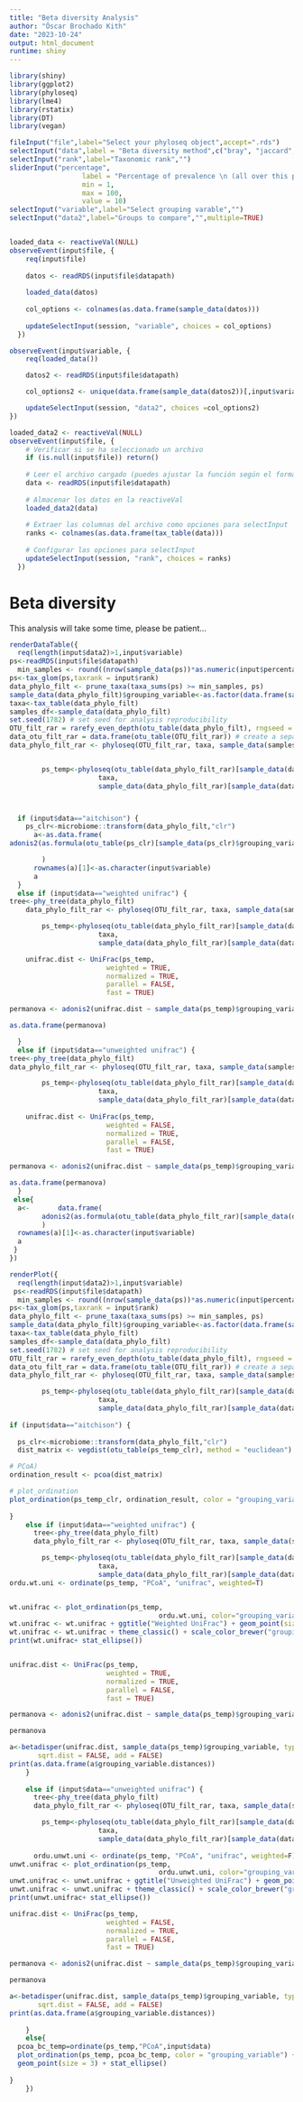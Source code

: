 ```yaml
---
title: "Beta diversity Analysis"
author: "Óscar Brochado Kith"
date: "2023-10-24"
output: html_document
runtime: shiny
---
```


```r

library(shiny)
library(ggplot2)
library(phyloseq)
library(lme4)
library(rstatix)
library(DT)
library(vegan)
```

```r
fileInput("file",label="Select your phyloseq object",accept=".rds")
selectInput("data",label = "Beta diversity method",c("bray", "jaccard", "aitchison", "robust.aitchison","weighted unifrac","unweighted unifrac"))
selectInput("rank",label="Taxonomic rank","")
sliderInput("percentage",
                  label = "Percentage of prevalence \n (all over this percentage will be used in the analysis)",
                  min = 1,
                  max = 100,
                  value = 10)
selectInput("variable",label="Select grouping varable","")
selectInput("data2",label="Groups to compare","",multiple=TRUE)


loaded_data <- reactiveVal(NULL)
observeEvent(input$file, {
    req(input$file)
    
    datos <- readRDS(input$file$datapath)
    
    loaded_data(datos)
    
    col_options <- colnames(as.data.frame(sample_data(datos)))
    
    updateSelectInput(session, "variable", choices = col_options)
  })

observeEvent(input$variable, {
    req(loaded_data())

    datos2 <- readRDS(input$file$datapath)

    col_options2 <- unique(data.frame(sample_data(datos2))[,input$variable])

    updateSelectInput(session, "data2", choices =col_options2)
})

loaded_data2 <- reactiveVal(NULL)
observeEvent(input$file, {
    # Verificar si se ha seleccionado un archivo
    if (is.null(input$file)) return()
    
    # Leer el archivo cargado (puedes ajustar la función según el formato de tu archivo)
    data <- readRDS(input$file$datapath)
    
    # Almacenar los datos en la reactiveVal
    loaded_data2(data)
    
    # Extraer las columnas del archivo como opciones para selectInput
    ranks <- colnames(as.data.frame(tax_table(data)))
    
    # Configurar las opciones para selectInput
    updateSelectInput(session, "rank", choices = ranks)
  })
```

# Beta diversity

This analysis will take some time, please be patient...


```r
renderDataTable({
  req(length(input$data2)>1,input$variable)
ps<-readRDS(input$file$datapath)
  min_samples <- round((nrow(sample_data(ps))*as.numeric(input$percentage)/100))  # Ajusta según tu criterio
ps<-tax_glom(ps,taxrank = input$rank)
data_phylo_filt <- prune_taxa(taxa_sums(ps) >= min_samples, ps)
sample_data(data_phylo_filt)$grouping_variable<-as.factor(data.frame(sample_data(data_phylo_filt))[,input$variable])
taxa<-tax_table(data_phylo_filt)
samples_df<-sample_data(data_phylo_filt)
set.seed(1782) # set seed for analysis reproducibility
OTU_filt_rar = rarefy_even_depth(otu_table(data_phylo_filt), rngseed = TRUE, replace = FALSE) # rarefy the raw data using Phyloseq package
data_otu_filt_rar = data.frame(otu_table(OTU_filt_rar)) # create a separated file
data_phylo_filt_rar <- phyloseq(OTU_filt_rar, taxa, sample_data(samples_df)) # create a phyloseq object


        ps_temp<-phyloseq(otu_table(data_phylo_filt_rar)[sample_data(data_phylo_filt_rar)$grouping_variable %in% input$data2,],
                      taxa,
                      sample_data(data_phylo_filt_rar)[sample_data(data_phylo_filt_rar)$grouping_variable %in% input$data2,])



  if (input$data=="aitchison") {
    ps_clr<-microbiome::transform(data_phylo_filt,"clr")
      a<-as.data.frame(
adonis2(as.formula(otu_table(ps_clr)[sample_data(ps_clr)$grouping_variable %in% input$data2,]~(sample_data(ps_clr))$grouping_variable[sample_data(ps_clr)$grouping_variable%in%input$data2]),permutations=9999, method="euclidean")

        )
      rownames(a)[1]<-as.character(input$variable)
      a
  }
  else if (input$data=="weighted unifrac") {
tree<-phy_tree(data_phylo_filt)
    data_phylo_filt_rar <- phyloseq(OTU_filt_rar, taxa, sample_data(samples_df),tree) # create a phyloseq object

        ps_temp<-phyloseq(otu_table(data_phylo_filt_rar)[sample_data(data_phylo_filt_rar)$grouping_variable %in% input$data2,],
                      taxa,
                      sample_data(data_phylo_filt_rar)[sample_data(data_phylo_filt_rar)$grouping_variable %in% input$data2,],tree)

    unifrac.dist <- UniFrac(ps_temp,
                        weighted = TRUE,
                        normalized = TRUE,
                        parallel = FALSE,
                        fast = TRUE)

permanova <- adonis2(unifrac.dist ~ sample_data(ps_temp)$grouping_variable)

as.data.frame(permanova)

  }
  else if (input$data=="unweighted unifrac") {
tree<-phy_tree(data_phylo_filt)
data_phylo_filt_rar <- phyloseq(OTU_filt_rar, taxa, sample_data(samples_df),tree) 

        ps_temp<-phyloseq(otu_table(data_phylo_filt_rar)[sample_data(data_phylo_filt_rar)$grouping_variable %in% input$data2,],
                      taxa,
                      sample_data(data_phylo_filt_rar)[sample_data(data_phylo_filt_rar)$grouping_variable %in% input$data2,],tree)
    
    unifrac.dist <- UniFrac(ps_temp,
                        weighted = FALSE,
                        normalized = TRUE,
                        parallel = FALSE,
                        fast = TRUE)

permanova <- adonis2(unifrac.dist ~ sample_data(ps_temp)$grouping_variable)

as.data.frame(permanova)
  }
 else{
  a<-       data.frame(
        adonis2(as.formula(otu_table(data_phylo_filt_rar)[sample_data(data_phylo_filt_rar)$grouping_variable %in% input$data2,]~(sample_data(data_phylo_filt_rar))$grouping_variable[sample_data(data_phylo_filt_rar)$grouping_variable%in%input$data2]),permutations=9999, method=input$data)
        )
  rownames(a)[1]<-as.character(input$variable)
  a
 }
})


```



```r


renderPlot({
  req(length(input$data2)>1,input$variable)
 ps<-readRDS(input$file$datapath)
  min_samples <- round((nrow(sample_data(ps))*as.numeric(input$percentage)/100))  # Ajusta según tu criterio
ps<-tax_glom(ps,taxrank = input$rank)
data_phylo_filt <- prune_taxa(taxa_sums(ps) >= min_samples, ps)
sample_data(data_phylo_filt)$grouping_variable<-as.factor(data.frame(sample_data(data_phylo_filt))[,input$variable])
taxa<-tax_table(data_phylo_filt)
samples_df<-sample_data(data_phylo_filt)
set.seed(1782) # set seed for analysis reproducibility
OTU_filt_rar = rarefy_even_depth(otu_table(data_phylo_filt), rngseed = TRUE, replace = FALSE) # rarefy the raw data using Phyloseq package
data_otu_filt_rar = data.frame(otu_table(OTU_filt_rar)) # create a separated file
data_phylo_filt_rar <- phyloseq(OTU_filt_rar, taxa, sample_data(samples_df)) # create a phyloseq object

        ps_temp<-phyloseq(otu_table(data_phylo_filt_rar)[sample_data(data_phylo_filt_rar)$grouping_variable %in% input$data2,],
                      taxa,
                      sample_data(data_phylo_filt_rar)[sample_data(data_phylo_filt_rar)$grouping_variable %in% input$data2,])
    
if (input$data=="aitchison") {
  
  ps_clr<-microbiome::transform(data_phylo_filt,"clr")
  dist_matrix <- vegdist(otu_table(ps_temp_clr), method = "euclidean")

# PCoA)
ordination_result <- pcoa(dist_matrix)

# plot_ordination
plot_ordination(ps_temp_clr, ordination_result, color = "grouping_variable") + geom_point(size=3) + stat_ellipse() 
  
}
    else if (input$data=="weighted unifrac") {
      tree<-phy_tree(data_phylo_filt)
      data_phylo_filt_rar <- phyloseq(OTU_filt_rar, taxa, sample_data(samples_df),tree) 

        ps_temp<-phyloseq(otu_table(data_phylo_filt_rar)[sample_data(data_phylo_filt_rar)$grouping_variable %in% input$data2,],
                      taxa,
                      sample_data(data_phylo_filt_rar)[sample_data(data_phylo_filt_rar)$grouping_variable %in% input$data2,],tree)
ordu.wt.uni <- ordinate(ps_temp, "PCoA", "unifrac", weighted=T)


wt.unifrac <- plot_ordination(ps_temp, 
                                     ordu.wt.uni, color="grouping_variable") 
wt.unifrac <- wt.unifrac + ggtitle("Weighted UniFrac") + geom_point(size = 2)
wt.unifrac <- wt.unifrac + theme_classic() + scale_color_brewer("grouping_variable", palette = "Set2")
print(wt.unifrac+ stat_ellipse())


unifrac.dist <- UniFrac(ps_temp, 
                        weighted = TRUE, 
                        normalized = TRUE,  
                        parallel = FALSE, 
                        fast = TRUE)

permanova <- adonis2(unifrac.dist ~ sample_data(ps_temp)$grouping_variable)

permanova

a<-betadisper(unifrac.dist, sample_data(ps_temp)$grouping_variable, type = c("median","centroid"), bias.adjust = FALSE,
       sqrt.dist = FALSE, add = FALSE)
print(as.data.frame(a$grouping_variable.distances))
    }
    
    else if (input$data=="unweighted unifrac") {
      tree<-phy_tree(data_phylo_filt)
      data_phylo_filt_rar <- phyloseq(OTU_filt_rar, taxa, sample_data(samples_df),tree) # create a phyloseq object

        ps_temp<-phyloseq(otu_table(data_phylo_filt_rar)[sample_data(data_phylo_filt_rar)$grouping_variable %in% input$data2,],
                      taxa,
                      sample_data(data_phylo_filt_rar)[sample_data(data_phylo_filt_rar)$grouping_variable %in% input$data2,],tree)
        
      ordu.unwt.uni <- ordinate(ps_temp, "PCoA", "unifrac", weighted=F)
unwt.unifrac <- plot_ordination(ps_temp, 
                                     ordu.unwt.uni, color="grouping_variable") 
unwt.unifrac <- unwt.unifrac + ggtitle("Unweighted UniFrac") + geom_point(size = 2)
unwt.unifrac <- unwt.unifrac + theme_classic() + scale_color_brewer("grouping_variable", palette = "Set2")
print(unwt.unifrac+ stat_ellipse())

unifrac.dist <- UniFrac(ps_temp, 
                        weighted = FALSE, 
                        normalized = TRUE,  
                        parallel = FALSE, 
                        fast = TRUE)

permanova <- adonis2(unifrac.dist ~ sample_data(ps_temp)$grouping_variable)

permanova

a<-betadisper(unifrac.dist, sample_data(ps_temp)$grouping_variable, type = c("median","centroid"), bias.adjust = FALSE,
       sqrt.dist = FALSE, add = FALSE)
print(as.data.frame(a$grouping_variable.distances))
     
    }
    else{
  pcoa_bc_temp=ordinate(ps_temp,"PCoA",input$data)
  plot_ordination(ps_temp, pcoa_bc_temp, color = "grouping_variable") +
  geom_point(size = 3) + stat_ellipse()
  
}
    })

```

